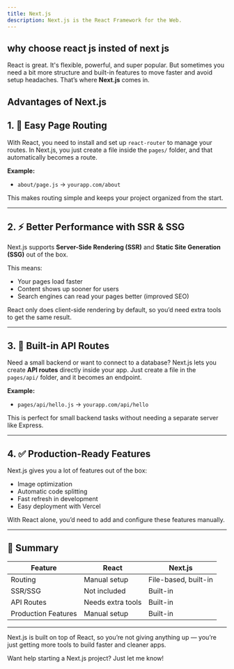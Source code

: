 ```yaml
---
title: Next.js
description: Next.js is the React Framework for the Web.
---
```


## why choose react js insted of next js

React is great. It's flexible, powerful, and super popular. But sometimes you need a bit more structure and built-in features to move faster and avoid setup headaches. That’s where **Next.js** comes in.


<YouTubePreview youtubeUrl='https://youtu.be/Zq5fmkH0T78?si=FkAVanAPniDZBkZR' startTime='06:22' endTime='10:13' />

## Advantages of Next.js

## 1. 📁 Easy Page Routing

With React, you need to install and set up `react-router` to manage your routes. In Next.js, you just create a file inside the `pages/` folder, and that automatically becomes a route.

**Example:**


<Files>
  <Folder name="app" defaultOpen>
  <Folder name="about" defaultOpen>
    <File name="page.tsx" />
  </Folder>
  </Folder>
</Files>

- `about/page.js` → `yourapp.com/about`

This makes routing simple and keeps your project organized from the start.

---

## 2. ⚡ Better Performance with SSR & SSG

Next.js supports **Server-Side Rendering (SSR)** and **Static Site Generation (SSG)** out of the box.

This means:
- Your pages load faster
- Content shows up sooner for users
- Search engines can read your pages better (improved SEO)

React only does client-side rendering by default, so you’d need extra tools to get the same result.

---

## 3. 🔧 Built-in API Routes

Need a small backend or want to connect to a database? Next.js lets you create **API routes** directly inside your app. Just create a file in the `pages/api/` folder, and it becomes an endpoint.

**Example:**
- `pages/api/hello.js` → `yourapp.com/api/hello`

This is perfect for small backend tasks without needing a separate server like Express.

---

## 4. ✅ Production-Ready Features

Next.js gives you a lot of features out of the box:
- Image optimization
- Automatic code splitting
- Fast refresh in development
- Easy deployment with Vercel

With React alone, you’d need to add and configure these features manually.

---

## 📌 Summary

| Feature              | React           | Next.js            |
|----------------------|------------------|---------------------|
| Routing              | Manual setup     | File-based, built-in |
| SSR/SSG              | Not included     | Built-in            |
| API Routes           | Needs extra tools| Built-in            |
| Production Features  | Manual setup     | Built-in            |

---

Next.js is built on top of React, so you’re not giving anything up — you’re just getting more tools to build faster and cleaner apps.

Want help starting a Next.js project? Just let me know!

